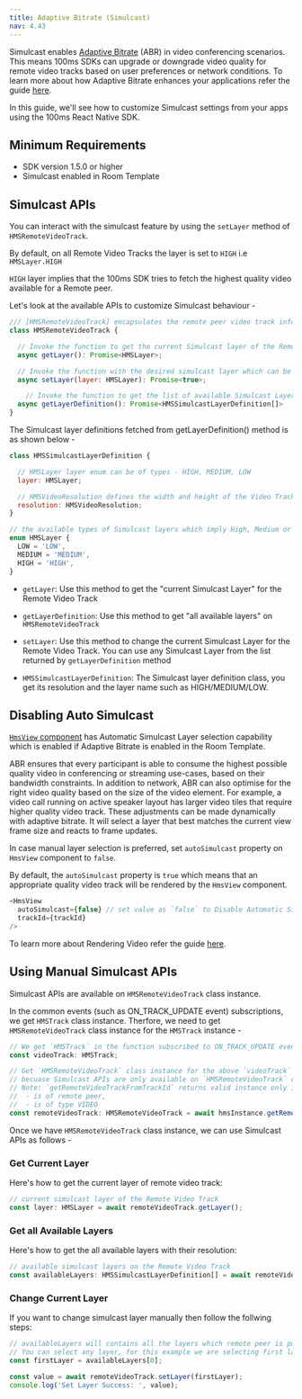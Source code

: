 ```yaml
---
title: Adaptive Bitrate (Simulcast)
nav: 4.43
---
```


Simulcast enables [Adaptive Bitrate](/concepts/v2/concepts/adaptive-bitrate) (ABR) in video conferencing scenarios. This means 100ms SDKs can upgrade or downgrade video quality for remote video tracks based on user preferences or network conditions. To learn more about how Adaptive Bitrate enhances your applications refer the guide [here](/concepts/v2/concepts/adaptive-bitrate).

In this guide, we'll see how to customize Simulcast settings from your apps using the 100ms React Native SDK.


## Minimum Requirements

-   SDK version 1.5.0 or higher
-   Simulcast enabled in Room Template


## Simulcast APIs

You can interact with the simulcast feature by using the `setLayer` method of `HMSRemoteVideoTrack`.

By default, on all Remote Video Tracks the layer is set to `HIGH` i.e `HMSLayer.HIGH`

`HIGH` layer implies that the 100ms SDK tries to fetch the highest quality video available for a Remote peer.

Let's look at the available APIs to customize Simulcast behaviour -

```js
/// [HMSRemoteVideoTrack] encapsulates the remote peer video track information
class HMSRemoteVideoTrack {

  // Invoke the function to get the current Simulcast layer of the Remote Video Track
  async getLayer(): Promise<HMSLayer>;

  // Invoke the function with the desired simulcast layer which can be of types - [HMSLayer.HIGH], [HMSLayer.LOW], [HMSLayer.MEDIUM]
  async setLayer(layer: HMSLayer): Promise<true>;

	// Invoke the function to get the list of available Simulcast Layers for a Remote Video Track
  async getLayerDefinition(): Promise<HMSSimulcastLayerDefinition[]>
}
```

The Simulcast layer definitions fetched from getLayerDefinition() method is as shown below -

```js
class HMSSimulcastLayerDefinition {

  // HMSLayer layer enum can be of types - HIGH, MEDIUM, LOW
  layer: HMSLayer;

  // HMSVideoResolution defines the width and height of the Video Track
  resolution: HMSVideoResolution;
}

// the available types of Simulcast layers which imply High, Medium or Low Video quality
enum HMSLayer {
  LOW = 'LOW',
  MEDIUM = 'MEDIUM',
  HIGH = 'HIGH',
}
```

-   `getLayer`: Use this method to get the "current Simulcast Layer" for the Remote Video Track

-   `getLayerDefinition`: Use this method to get "all available layers" on `HMSRemoteVideoTrack`

-   `setLayer`: Use this method to change the current Simulcast Layer for the Remote Video Track. You can use any Simulcast Layer from the list returned by `getLayerDefinition` method

-   `HMSSimulcastLayerDefinition`: The Simulcast layer definition class, you get its resolution and the layer name such as HIGH/MEDIUM/LOW.


## Disabling Auto Simulcast

[`HmsView` component](/react-native/v2/how--to-guides/set-up-video-conferencing/render-video/overview) has Automatic Simulcast Layer selection capability which is enabled if Adaptive Bitrate is enabled in the Room Template.

ABR ensures that every participant is able to consume the highest possible quality video in conferencing or streaming use-cases, based on their bandwidth constraints.
In addition to network, ABR can also optimise for the right video quality based on the size of the video element. For example, a video call running on active speaker layout has larger video tiles that require higher quality video track. These adjustments can be made dynamically with adaptive bitrate.
It will select a layer that best matches the current view frame size and reacts to frame updates.

In case manual layer selection is preferred, set `autoSimulcast` property on `HmsView` component to `false`.

By default, the `autoSimulcast` property is `true` which means that an appropriate quality video track will be rendered by the `HmsView` component.

```js
<HmsView
  autoSimulcast={false} // set value as `false` to Disable Automatic Simulcast Layer Selection of Video Track
  trackId={trackId}
/>
```

To learn more about Rendering Video refer the guide [here](/react-native/v2/how--to-guides/set-up-video-conferencing/render-video/overview).


## Using Manual Simulcast APIs

Simulcast APIs are available on `HMSRemoteVideoTrack` class instance.

In the common events (such as ON_TRACK_UPDATE event) subscriptions, we get `HMSTrack` class 
instance. Therfore, we need to get `HMSRemoteVideoTrack` class instance for the `HMSTrack` 
instance -

```js
// We get `HMSTrack` in the function subscribed to ON_TRACK_UPDATE event
const videoTrack: HMSTrack;

// Get `HMSRemoteVideoTrack` class instance for the above `videoTrack`
// becuase Simulcast APIs are only available on `HMSRemoteVideoTrack` class instance
// Note: `getRemoteVideoTrackFromTrackId` returns valid instance only if trackId passed to it
//  - is of remote peer,
//  - is of type VIDEO
const remoteVideoTrack: HMSRemoteVideoTrack = await hmsInstance.getRemoteVideoTrackFromTrackId(videoTrack.trackId);
```

Once we have `HMSRemoteVideoTrack` class instance, we can use Simulcast APIs as follows -

### Get Current Layer

Here's how to get the current layer of remote video track:

```js
// current simulcast layer of the Remote Video Track
const layer: HMSLayer = await remoteVideoTrack.getLayer();
```

### Get all Available Layers

Here's how to get the all available layers with their resolution:

```js
// available simulcast layers on the Remote Video Track
const availableLayers: HMSSimulcastLayerDefinition[] = await remoteVideoTrack.getLayerDefinition();
```

### Change Current Layer

If you want to change simulcast layer manually then follow the follwing steps:

```js
// availableLayers will contains all the layers which remote peer is publishing.
// You can select any layer, for this example we are selecting first layer
const firstLayer = availableLayers[0];

const value = await remoteVideoTrack.setLayer(firstLayer);
console.log('Set Layer Success: ', value);
```
